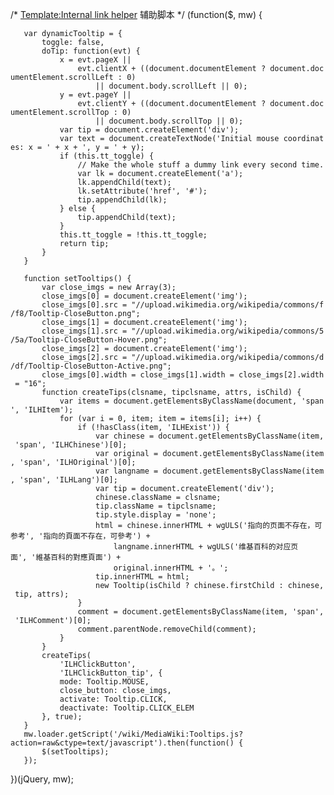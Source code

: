 /* [[Template:Internal_link_helper|Template:Internal link helper]] 辅助脚本 */
(function($, mw) {
	var dynamicTooltip = {
		toggle: false,
		doTip: function(evt) {
			x = evt.pageX ||
				evt.clientX + ((document.documentElement ? document.documentElement.scrollLeft : 0)
					|| document.body.scrollLeft || 0);
			y = evt.pageY ||
				evt.clientY + ((document.documentElement ? document.documentElement.scrollTop : 0)
					|| document.body.scrollTop || 0);
			var tip = document.createElement('div');
			var text = document.createTextNode('Initial mouse coordinates: x = ' + x + ', y = ' + y);
			if (this.tt_toggle) {
				// Make the whole stuff a dummy link every second time.
				var lk = document.createElement('a');
				lk.appendChild(text);
				lk.setAttribute('href', '#');
				tip.appendChild(lk);
			} else {
				tip.appendChild(text);
			}
			this.tt_toggle = !this.tt_toggle;
			return tip;
		}
	}

	function setTooltips() {
		var close_imgs = new Array(3);
		close_imgs[0] = document.createElement('img');
		close_imgs[0].src = "//upload.wikimedia.org/wikipedia/commons/f/f8/Tooltip-CloseButton.png";
		close_imgs[1] = document.createElement('img');
		close_imgs[1].src = "//upload.wikimedia.org/wikipedia/commons/5/5a/Tooltip-CloseButton-Hover.png";
		close_imgs[2] = document.createElement('img');
		close_imgs[2].src = "//upload.wikimedia.org/wikipedia/commons/d/df/Tooltip-CloseButton-Active.png";
		close_imgs[0].width = close_imgs[1].width = close_imgs[2].width = "16";
		function createTips(clsname, tipclsname, attrs, isChild) {
			var items = document.getElementsByClassName(document, 'span', 'ILHItem');
			for (var i = 0, item; item = items[i]; i++) {
				if (!hasClass(item, 'ILHExist')) {
					var chinese = document.getElementsByClassName(item, 'span', 'ILHChinese')[0];
					var original = document.getElementsByClassName(item, 'span', 'ILHOriginal')[0];
					var langname = document.getElementsByClassName(item, 'span', 'ILHLang')[0];
					var tip = document.createElement('div');
					chinese.className = clsname;
					tip.className = tipclsname;
					tip.style.display = 'none';
					html = chinese.innerHTML + wgULS('指向的页面不存在，可参考', '指向的頁面不存在，可參考') +
						langname.innerHTML + wgULS('维基百科的对应页面', '維基百科的對應頁面') +
						original.innerHTML + '。';
					tip.innerHTML = html;
					new Tooltip(isChild ? chinese.firstChild : chinese, tip, attrs);
				}
				comment = document.getElementsByClassName(item, 'span', 'ILHComment')[0];
				comment.parentNode.removeChild(comment);
			}
		}
		createTips(
			'ILHClickButton',
			'ILHClickButton_tip', {
			mode: Tooltip.MOUSE,
			close_button: close_imgs,
			activate: Tooltip.CLICK,
			deactivate: Tooltip.CLICK_ELEM
		}, true);
	}
	mw.loader.getScript('/wiki/MediaWiki:Tooltips.js?action=raw&ctype=text/javascript').then(function() {
		$(setTooltips);
	});
})(jQuery, mw);
